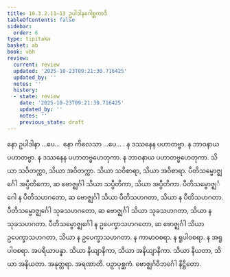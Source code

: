 ```yaml
---
title: 10.3.2.11–13 ဥပါဒါနဂေါစ္ဆကာဒိ
tableOfContents: false
sidebar:
  order: 6
type: tipitaka
basket: ab
book: vbh
review:
  current: review
  updated: '2025-10-23T09:21:30.716425'
  updated_by: ''
  notes: ''
  history:
  - state: review
    date: '2025-10-23T09:21:30.716425'
    updated_by: ''
    notes: ''
    previous_state: draft
---
```



<ReviewStatus review={frontmatter.review} showDetails={true} />

<HypothesisAnnotation frontmatter={frontmatter} />

<DynamicBreadcrumb />

<Paragraph number="1623" book="vbh">
နော ဥပါဒါနာ …ပေ…  နော ကိလေသာ …ပေ… . န ဒဿနေန ပဟာတဗ္ဗာ. န ဘာဝနာယ ပဟာတဗ္ဗာ. န ဒဿနေန ပဟာတဗ္ဗဟေတုကာ. န ဘာဝနာယ ပဟာတဗ္ဗဟေတုကာ. သိယာ သဝိတက္ကာ, သိယာ အဝိတက္ကာ. သိယာ သဝိစာရာ, သိယာ အဝိစာရာ.
</Paragraph>

<Paragraph number="1624" book="vbh">
ပီတိသမ္ဗောဇ္ဈင်္ဂေါ အပ္ပီတိကော, ဆ ဗောဇ္ဈင်္ဂါ သိယာ သပ္ပီတိကာ, သိယာ အပ္ပီတိကာ. ပီတိသမ္ဗောဇ္ဈင်္ဂေါ န ပီတိသဟဂတော, ဆ ဗောဇ္ဈင်္ဂါ သိယာ ပီတိသဟဂတာ, သိယာ န ပီတိသဟဂတာ. ပီတိသမ္ဗောဇ္ဈင်္ဂေါ သုခသဟဂတော, ဆ ဗောဇ္ဈင်္ဂါ သိယာ သုခသဟဂတာ, သိယာ န သုခသဟဂတာ. ပီတိသမ္ဗောဇ္ဈင်္ဂေါ န ဥပေက္ခာသဟဂတော, ဆ ဗောဇ္ဈင်္ဂါ သိယာ ဥပေက္ခာသဟဂတာ, သိယာ န ဥပေက္ခာသဟဂတာ. န ကာမာဝစရာ. န ရူပါဝစရာ. န အရူပါဝစရာ. အပရိယာပန္နာ. သိယာ နိယျာနိကာ, သိယာ အနိယျာနိကာ. သိယာ နိယတာ, သိယာ အနိယတာ. အနုတ္တရာ. အရဏာတိ.

</Paragraph>

<Paragraph number="1625" type="center" book="vbh">
ပဉှာပုစ္ဆကံ.



</Paragraph>

<Paragraph number="1626" type="center" book="vbh">
ဗောဇ္ဈင်္ဂဝိဘင်္ဂေါ နိဋ္ဌိတော.
</Paragraph>